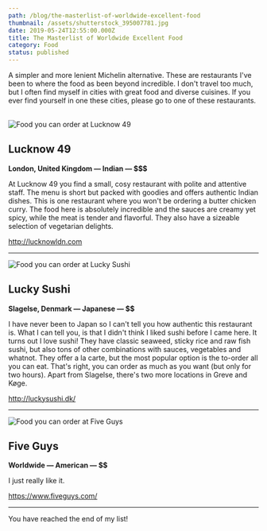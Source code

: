 ```yaml
---
path: /blog/the-masterlist-of-worldwide-excellent-food
thumbnail: /assets/shutterstock_395007781.jpg
date: 2019-05-24T12:55:00.000Z
title: The Masterlist of Worldwide Excellent Food
category: Food
status: published
---
```

A simpler and more lenient Michelin alternative. These are restaurants I've been to where the food as been beyond incredible. I don't travel too much, but I often find myself in cities with great food and diverse cuisines. If you ever find yourself in one these cities, please go to one of these restaurants.  

![Food you can order at Lucknow 49](/assets/lucknow_49_copy.0.jpg)

## Lucknow 49
**London, United Kingdom — Indian — $$$**

At Lucknow 49 you find a small, cosy restaurant with polite and attentive staff. The menu is short but packed with goodies and offers authentic Indian dishes. This is one restaurant where you won't be ordering a butter chicken curry. The food here is absolutely incredible and the sauces are creamy yet spicy, while the meat is tender and flavorful. They also have a sizeable selection of vegetarian delights.

http://lucknowldn.com

- - -

![Food you can order at Lucky Sushi](/assets/30475_edit3.jpg)

## Lucky Sushi
**Slagelse, Denmark — Japanese — $$**

I have never been to Japan so I can't tell you how authentic this restaurant is. What I can tell you, is that I didn't think I liked sushi before I came here. It turns out I love sushi! They have classic seaweed, sticky rice and raw fish sushi, but also tons of other combinations with sauces, vegetables and whatnot. They offer a la carte, but the most popular option is the to-order all you can eat. That's right, you can order as much as you want (but only for two hours). Apart from Slagelse, there's two more locations in Greve and Køge.

http://luckysushi.dk/


- - -

![Food you can order at Five Guys](/assets/five-guys.jpg)

## Five Guys
**Worldwide — American — $$**

I just really like it.

https://www.fiveguys.com/


- - -

You have reached the end of my list!
